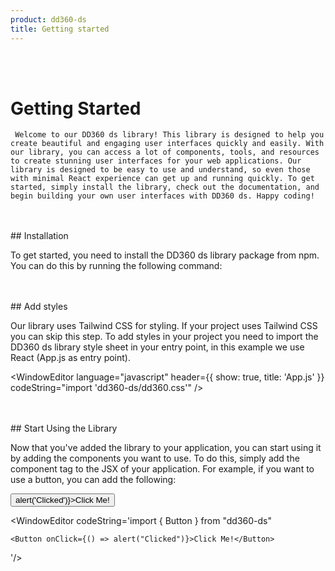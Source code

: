 ```yaml
---
product: dd360-ds
title: Getting started
---
```


<br />
<br />

# <span name="floating-nav">Getting Started</span>

     Welcome to our DD360 ds library! This library is designed to help you create beautiful and engaging user interfaces quickly and easily. With our library, you can access a lot of components, tools, and resources to create stunning user interfaces for your web applications. Our library is designed to be easy to use and understand, so even those with minimal React experience can get up and running quickly. To get started, simply install the library, check out the documentation, and begin building your own user interfaces with DD360 ds. Happy coding!

<br />
<br />
## <span name="floating-nav">Installation</span>

To get started, you need to install the DD360 ds library package from npm. You can do this by running the following command:

<WindowEditor language="bash" codeString="npm install dd360-ds" />

<br />
<br />
## <span name="floating-nav">Add styles</span>

Our library uses Tailwind CSS for styling. If your project uses Tailwind CSS you can skip this step. To add styles in your project you need to import the DD360
ds library style sheet in your entry point, in this example we use React (App.js as entry point).

<WindowEditor language="javascript" header={{ show: true, title: 'App.js' }} codeString="import 'dd360-ds/dd360.css'" />

<br />
<br />
## <span name="floating-nav">Start Using the Library</span>

Now that you've added the library to your application, you can start using it by adding the components you want to use. To do this, simply add the component tag
to the JSX of your application. For example, if you want to use a button, you can add the following:

<ContainerComponentDoc className="gap-y-2">
    <Button onClick={() => alert('Clicked')}>Click Me!</Button>
</ContainerComponentDoc>

<WindowEditor
    codeString='import { Button } from "dd360-ds"

    <Button onClick={() => alert("Clicked")}>Click Me!</Button>

'/>

